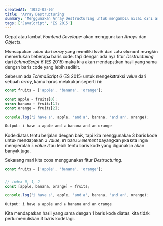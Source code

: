 ```yaml
---
createdAt: '2022-02-06'
title: 'Array Destructuring'
summary: 'Menggunakan Array Destructuring untuk mengambil nilai dari array'
tags: ['JavaScript', 'ES 2015']
---
```


Cepat atau lambat _Forntend_ _Developer_ akan menggunakan _Arrays_ dan _Objects_. <br/>

Mendapakan _value_ dari _array_ yang memiliki lebih dari satu element mungkin memerlukan beberapa baris code.
tapi dengan ada nya fitur _Destructuring_ dari _EchmaScript 6_ (ES 2015) maka kita akan mendapatkan hasil yang sama dengan baris code yang lebih sedikit.

Sebelum ada _EchmaScript 6_ (ES 2015) untuk mengekstraksi _value_ dari sebuah _array_, kamu harus melakukan seperti ini:

```js
const fruits = ['apple', 'banana', 'orange'];

const apple = fruits[0];
const banana = fruits[1];
const orange = fruits[2];

console.log('i have a', apple, 'and a', banana, 'and an', orange);

Output: i have a apple and a banana and an orange
```

Kode diatas tentu berjalan dengan baik, tapi kita menggunakan 3 baris kode untuk mendapakan 3 _value_,
ini baru 3 _element_ bayangkan jika kita ingin memperolah 5 _value_ atau lebih tentu baris kode yang digunakan akan banyak juga.

Sekarang mari kita coba menggunakan fitur _Destructuring_.

```js
const fruits = ['apple', 'banana', 'orange'];


// index 0, 1, 2
const [apple, banana, orange] = fruits;

console.log('i have a', apple, 'and a', banana, 'and an', orange);

Output: i have a apple and a banana and an orange
```

Kita mendapatkan hasil yang sama dengan 1 baris kode diatas, kita tidak perlu menuliskan 3 baris kode lagi.
